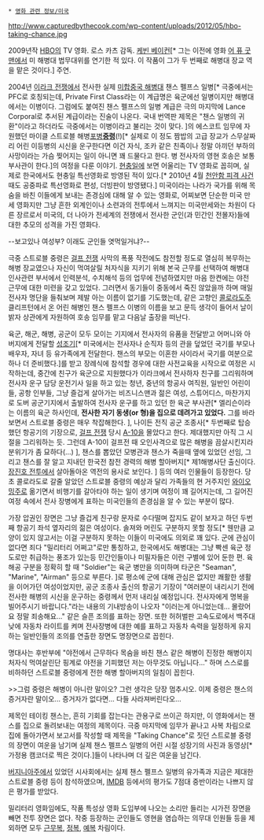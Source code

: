  * [[영화 관련 정보/미국]]

http://www.capturedbythecook.com/wp-content/uploads/2012/05/hbo-taking-chance.jpg

2009년작 [[HBO]]의 TV 영화. 로스 카츠 감독. [[케빈 베이컨]][* 그는 이전에 영화 [[어 퓨 굿 맨]]에서 미 해병대 법무대위를 연기한 적 있다. 이 작품이 그가 두 번째로 해병대 장교 역을 맡은 것이다.] 주연.

2004년 [[이라크 전쟁]]에서 전사한 실제 [[미합중국 해병대]] 챈스 펠프스 일병[* 극중에서는 PFC로 호칭되는데, Private First Class라는 이 계급명은 육군에선 일병이지만 해병대에서는 이병이다. 그럼에도 붙여진 챈스 펠프스의 일병 계급은 극의 마지막에 Lance Corporal로 추서된 계급이라는 진술이 나온다. 국내 번역판 제목은 "챈스 일병의 귀환"이라고 하더라도 극중에서는 이병이라고 불리는 것이 맞다. ]의 에스코트 임무에 자원했던 마이클 스트로블 해병[[포병]]'''[[중령]]'''(!)[* 실제로 이 정도 짬밥의 고급 장교가 스무살짜리 어린 이등병의 시신을 운구한다면 이건 자식, 조카 같은 친족이나 정말 아끼던 부하의 사망이라는 가슴 찢어지는 일이 아니면 꽤 드물다고 한다. 병 전사자의 영현 호송은 보통 부사관이 한다.]의 여정을 다룬 이야기. [[현충일]]에 보면 어울리는 TV 영화로 꼽히며, 실제로 한국에서도 현충일 특선영화로 방영된 적이 있다.[* 2010년 4월 [[천안함 피격 사건]] 때도 공중파로 특선영화로 편성, 더빙판이 방영됐다.] 미국이라는 나라가 국가를 위해 목숨을 바친 이들에게 보내는 존경심에 대해 알 수 있는 영화로, 어찌보면 단순한 미국 만세 영화지만 그냥 흔한 외계인이나 소련과의 전투에서 느껴지는 미국만세와는 차원이 다른 장르로서 미국의, 더 나아가 전세계의 전쟁에서 전사한 군인(과 민간인 전몰자)들에 대한 추모의 성격을 가진 영화다.

--보고있나 여성부? 이래도 군인들 엿먹일거냐?--




극중 스트로블 중령은 [[걸프 전쟁]] 사막의 폭풍 작전에도 참전할 정도로 열심히 복무하는 해병 장교였으나 자신이 먹여살릴 처자식을 지키기 위해 본국 근무를 선택하여 해병대 인사관련 부서에서 인력분석, 수치해석 등의 업무에 전념하였지만 마음 한켠에는 야전 근무에 대한 미련을 갖고 있었다. 그러면서 동기들이 중동에서 죽진 않았을까 하며 매일 전사자 명단을 들춰보며 제발 아는 이름이 없기를 기도했는데, 같은 고향인 [[콜로라도]]주 클리프턴에서 온 어린 해병인 챈스 펠프스 이병의 이름을 보고 문득 생각이 들어서 날이 밝자 상관에게 자원하여 호송 임무를 맡고 다음날 출장을 떠난다.

육군, 해군, 해병, 공군이 모두 모이는 기지에서 전사자의 유품을 전달받고 어머니와 아버지에게 전달할 [[성조기]][* 미국에서는 전사자나 순직자 등의 관을 덮었던 국기를 부모나 배우자, 자녀 등 유가족에게 전달한다. 챈스의 부모는 이혼한 사이라서 국기를 여분으로 하나 더 준비했다.]를 받고 장례식에 참석할 경우에 대한 사전교육을 시작으로 여정은 시작하는데, 중간에 친구가 육군으로 지원했다가 이라크에서 전사하자 친구를 그리워하며 전사자 운구 담당 운전기사 일을 하고 있는 청년, 중년의 항공사 여직원, 일반인 어린이들, 공항 인부들, 그냥 즐겁게 살아가는 비즈니스맨과 젊은 여성, 스튜어디스, 마찬가지로 도버 공군기지에서 출발하여 전사자 운구를 하고 있던 한 육군 부사관[* 엘리슨이라는 이름의 육군 하사인데, '''전사한 자기 동생(or 형)을 집으로 데려가고 있었다.''' 그를 바라보면서 스트로블 중령은 매우 착잡해한다. ], 나이든 전직 공군 조종사[* 두번째로 탑승했던 항공기의 기장으로, [[걸프 전쟁]] 당시 [[A-10]]을 몰았다고 한다. 제대했지만 아직 그 시절을 그리워하는 듯. 그런데 A-10이 걸프전 때 오인사격으로 많은 해병을 끔살시킨지라 분위기가 좀 묘하다(...) ], 챈스를 뽑았던 모병관과 챈스가 죽을때 옆에 있었던 선임, 그리고 챈스를 잘 알고 지내던 한국전 참전 경력의 해병 할아버지[* 제1해병사단 출신이다. [[장진호 전투]]에서 살아돌아온 역전의 용사로 보인다. ] 등의 여러 인물들이 등장한다. 당초 콜로라도로 갈줄 알았던 스트로블 중령의 예상과 달리 가족들의 현 거주지인 [[와이오밍]]주로 옮기면서 비행기를 갈아타야 하는 일이 생기며 여정이 꽤 길어지는데, 그 길어진 여정 속에서 전사 장병에게 표하는 미국인들의 존경심을 알 수 있는 부분이 많다.

가장 압권인 장면은 그냥 즐겁게 친구랑 문자로 수다떨며 잡지도 같이 보자고 하던 두번째 항공기 좌석 옆자리의 젊은 여성이다. 솔져와 머린도 구분하지 못할 정도[* 웬만큼 교양이 있지 않고서는 이걸 구분하지 못하는 이들이 미국에도 의외로 꽤 있다. 군에 관심이 없다면 죄다 "밀리터리 어쩌고"로만 통칭하고, 한국에서도 해병대는 그냥 빡센 육군 정도로만 취급하는 풍조가 있는등 민간인들이나 미필자들은 이런 구별에 있어 둔한 편. 육해공 구분을 정확히 할 때 "Soldier"는 육군 병만을 의미하며 타군은 "Seaman", "Marine", "Airman" 등으로 부른다. ]로 평소에 군에 대해 관심은 없지만 쾌활한 생활을 이어가던 여성이었지만, 공군 조종사 출신의 항공기 기장이 "여러분이 내리시기 전에 전사한 해병의 시신을 운구하는 중령께서 먼저 내리실 예정입니다. 전사자에게 명복을 빌어주시기 바랍니다."라는 내용의 기내방송이 나오자 "이러는게 아니었는데... 몰랐어요 정말 죄송해요..." 같은 슬픈 조의를 표하는 장면. 또한 허허벌판 고속도로에서 백주대낮에 자동차 라이트를 켜며 전사장병에 대한 예를 표하고 자동차 속력을 일정하게 유지하는 일반인들의 조의를 연출한 장면도 명장면으로 꼽힌다.

명대사는 후반부에 "야전에서 근무하다 목숨을 바친 챈스 같은 해병이 진정한 해병이지 처자식 먹여살린단 핑계로 야전을 기피했던 저는 아무것도 아닙니다..." 하며 스스로를 비하하던 스트로블 중령에게 전한 해병 할아버지의 일침이 꼽힌다.

>>그럼 중령은 해병이 아니란 말이오? 그런 생각은 당장 멈추시오. 이제 중령은 챈스의 증거자란 말이오... 증거자가 없다면... 다들 사라져버린다오...

제목인 테이킹 챈스는, 흔히 기회를 잡는다는 관용구로 쓰이곤 하지만, 이 영화에서는 챈스를 집으로 돌려보내는 여정의 제목이다. 극중 마지막에 임무가 끝나고 사복 차림으로 집에 돌아가면서 보고서를 작성할 때 제목을 "Taking Chance"로 짓던 스트로블 중령의 장면이 여운을 남기며 실제 챈스 펠프스 일병의 어린 시절 성장기의 사진과 동영상[* 가정용 캠코더로 찍은 것이다.]들이 나타나며 더 깊은 여운을 남긴다.

[[버지니아]]주에서 있었던 시사회에서는 실제 챈스 펠프스 일병의 유가족과 지금은 제대한 스트로블 중령 등이 참석하였으며, [[IMDB]] 등에서의 평가도 7점대 중반이라는 나쁘지 않은 평가를 받았다.

밀리터리 영화임에도, 작품 특성상 영화 도입부에 나오는 소리만 들리는 시가전 장면을 빼면 전투 장면은 없다. 작중 등장하는 군인들도 영현을 염습하는 의무대 인원들 등을 제외하면 모두 [[근무복]], [[정복]], [[예복]] 차림이다.
